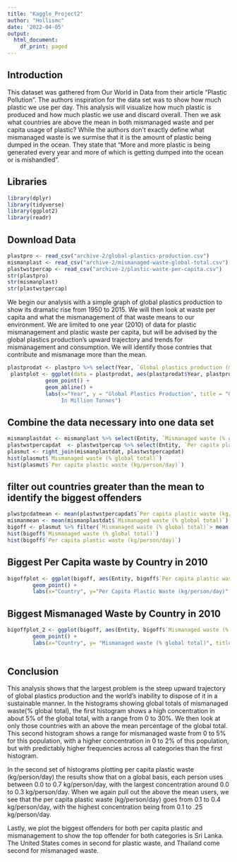 ```yaml
---
title: "Kaggle_Project2"
author: "Hollismc"
date: '2022-04-05'
output:
  html_document:
    df_print: paged
---
```

##  Introduction  
  This dataset was gathered from Our World in Data from their article "Plastic Pollution". The authors inspiration for the data set was to show how much plastic we use per day.  This analysis will visualize how much plastic is produced and how much plastic we use and discard overall.  Then we ask what countries are above the mean in both mismanaged waste and per capita usage of plastic? While the authors don't exactly define what mismanaged waste is we surmise that it is the amount of plastic being dumped in the ocean.  They state that "More and more plastic is being generated every year and more of which is getting dumped into the ocean or is mishandled".

##  Libraries
```r
library(dplyr)
library(tidyverse)
library(ggplot2)
library(readr)
```
##  Download Data 
```r
plastpro <- read_csv("archive-2/global-plastics-production.csv")
mismanplast <- read_csv("archive-2/mismanaged-waste-global-total.csv")
plastwstpercap <- read_csv("archive-2/plastic-waste-per-capita.csv")
str(plastpro)
str(mismanplast)
str(plastwstpercap)
```
  We begin our analysis with a simple graph of global plastics production to show its dramatic rise from 1950 to 2015. We will then look at waste per capita and what the mismanagement of that waste means to our environment. We are limited to one year (2010) of data for plastic mismanagement and plastic waste per capita, but will be advised by the global plastics production's upward trajectory and trends for mismanagement and consumption.  We will identify those contries that contribute and mismanage more than the mean.  

```r
plastprodat <- plastpro %>% select(Year, `Global plastics production (million tonnes)`)
 plastplot <- ggplot(data = plastprodat, aes(plastprodat$Year, plastprodat$`Global plastics production (million tonnes)`)) +
            geom_point() +
            geom_abline() +
            labs(x="Year", y = "Global Plastics Production", title = "Global Plastics Production
                 In Million Tonnes")
```
##  Combine the data necessary into one data set          
```r
mismanplastdat <- mismanplast %>% select(Entity, `Mismanaged waste (% global total)`)
plastwstpercapdat  <- plastwstpercap %>% select(Entity, `Per capita plastic waste (kg/person/day)`)
plasmut <- right_join(mismanplastdat, plastwstpercapdat)
hist(plasmut$`Mismanaged waste (% global total)`)
hist(plasmut$`Per capita plastic waste (kg/person/day)`)

```
## filter out countries greater than the mean to identify the biggest offenders
```r
plwstpcdatmean <- mean(plastwstpercapdat$`Per capita plastic waste (kg/person/day)`)
mismanmean <- mean(mismanplastdat$`Mismanaged waste (% global total)`)
bigoff <- plasmut %>% filter(`Mismanaged waste (% global total)`> mean(`Mismanaged waste (% global total)`)) %>% filter(`Per capita plastic waste (kg/person/day)`> mean(`Per capita plastic waste (kg/person/day)`)) %>% select(Entity, `Mismanaged waste (% global total)`, `Per capita plastic waste (kg/person/day)`)
hist(bigoff$`Mismanaged waste (% global total)`)
hist(bigoff$`Per capita plastic waste (kg/person/day)`)
```
## Biggest Per Capita waste by Country in 2010
```r
bigoffplot <- ggplot(bigoff, aes(Entity, bigoff$`Per capita plastic waste (kg/person/day)`)) +
        geom_point() +
        labs(x="Country", y="Per Capita Plastic Waste (kg/person/day)", title = "Biggest Per Capita Waste by Country 2010")
```

## Biggest Mismanaged Waste by Country in 2010
```r
bigoffplot_2 <- ggplot(bigoff, aes(Entity, bigoff$`Mismanaged waste (% global total)`)) +
        geom_point() +
        labs(x="Country", y= "Mismanaged waste (% global total)", title= "Most Mismanaged Waste as a % of the Global Total (2010)")
                            
```
##  Conclusion 
This analysis shows that the largest problem is the steep upward trajectory of global plastics production and the world's inability to dispose of it in a sustainable manner.  In the histograms showing global totals of mismanaged waste(% global total), the first histogram shows a high concentration in about 5% of the global total, with a range from 0 to 30%.  We then look at only those countries with an above the mean percentage of the global total. This second histogram shows a range for mismanaged waste from 0 to 5% for this population, with a higher concentration in 0 to 2% of this population, but with predictably higher frequencies across all categories than the first histogram.  

In the second set of histograms plotting per capita plastic waste (kg/person/day) the results show that on a global basis, each person uses between 0.0 to 0.7 kg/person/day, with the largest concentration around 0.0 to 0.3 kg/person/day.  When we again pull out the above the mean users, we see that the per capita plastic waste (kg/person/day) goes from 0.1 to 0.4 kg/person/day, with the highest concentration being from 0.1 to .25 kg/person/day.  

Lastly, we plot the biggest offenders for both per capita plastic and mismanagement to show the top offender for both categories is Sri Lanka. The United States comes in second for plastic waste, and Thailand come second for mismanaged waste.  

